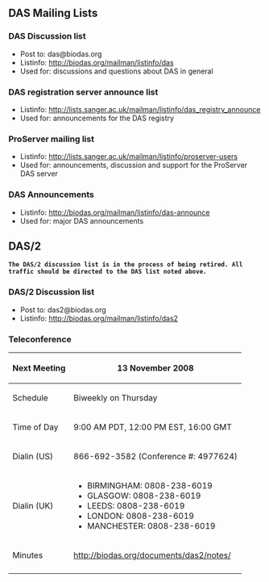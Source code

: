 == DAS Mailing Lists ==

=== DAS Discussion list ===

* Post to: das@biodas.org
* Listinfo: http://biodas.org/mailman/listinfo/das
* Used for: discussions and questions about DAS in general

=== DAS registration server announce list ===

* Listinfo: http://lists.sanger.ac.uk/mailman/listinfo/das_registry_announce
* Used for: announcements for the DAS registry

=== ProServer mailing list ===

* Listinfo: http://lists.sanger.ac.uk/mailman/listinfo/proserver-users
* Used for: announcements, discussion and support for the ProServer DAS server

=== DAS Announcements ===

* Listinfo: http://biodas.org/mailman/listinfo/das-announce
* Used for: major DAS announcements

== DAS/2 ==

 '''The DAS/2 discussion list is in the process of being retired. All traffic should be directed to the DAS list noted above.'''

=== DAS/2 Discussion list ===

* Post to: das2@biodas.org
* Listinfo: http://biodas.org/mailman/listinfo/das2

=== Teleconference ===

{| border="1" cellspacing="0" cellpadding="5" align="left"
 ! Next Meeting
 | 13 November 2008
 |- 
 ! Schedule
 | Biweekly on Thursday
 |- 
 ! Time of Day
 | 9:00 AM PDT, 12:00 PM EST, 16:00 GMT
 |-
 ! Dialin (US)
 | 866-692-3582 (Conference #: 4977624)
 |-
 ! Dialin (UK)
 | 
* BIRMINGHAM:  0808-238-6019
* GLASGOW: 0808-238-6019 
* LEEDS: 0808-238-6019 
* LONDON: 0808-238-6019 
* MANCHESTER: 0808-238-6019 
 |-
 ! Minutes
 | http://biodas.org/documents/das2/notes/
 |-
|}